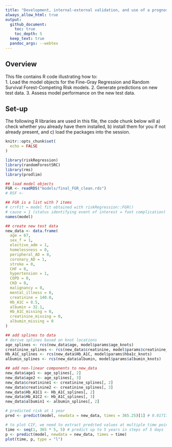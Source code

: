 ```yaml
---
title: "Development, internal-external validation, and use of a prognostic model to predict future foot complications among people with diabetes recently discharged from hospital in Ontario, Canada"
always_allow_html: true
output:
  github_document:
    toc: true
    toc_depth: 5
  keep_text: true
  pandoc_args: --webtex
---
```


## Overview
  
This file contains R code illustrating how to:   
1. Load the model objects for the Fine-Gray Regression and Random Survival Forest-Competing Risk models.
2. Generate predictions on new test data.
3. Assess model performance on the new test data.

## Set-up 

The following R libraries are used in this file, the code chunk below will a) check whether you already have them installed, b) install them for you if not already present, and c) load the packages into the session.

```r
knitr::opts_chunk$set(
  echo = FALSE
)
```

```r
library(riskRegression)
library(randomForestSRC)
library(rms)
library(prodlim)

## load model objects
FGR <- readRDS("models/final_FGR_clean.rds")
# RSF <-

## FGR is a list with 7 items
# crrFit = model fit obtained with riskRegression::FGR()
# cause = 1 (status identifying event of interest = foot complication)
names(model)

## create new test data
new_data <- data.frame(
  age = 67,
  sex_f = 1,
  elective_adm = 1,
  homelessness = 0,
  peripheral_AD = 0,
  coronary_AD = 1,
  stroke = 0,
  CHF = 0,
  hypertension = 1,
  COPD = 0,
  CKD = 0,
  malignancy = 0,
  mental_illness = 0,
  creatinine = 140.0,
  Hb_A1C = 8.5,
  albumin = 32.1,
  Hb_A1C_missing = 0,
  creatinine_missing = 0,
  albumin_missing = 0
)

## add splines to data
# derive splines based on knot locations
age_splines <- rcs(new_data$age, model$params$age_knots)
creatinine_splines <- rcs(new_data$creatinine, model$params$creatinine_knots)
Hb_A1C_splines <- rcs(new_data$Hb_A1C, model$params$hba1c_knots)
albumin_splines <- rcs(new_data$albumin, model$params$albumin_knots)

## add non-linear components to new_data
new_data$age1 <- age_splines[, 2]
new_data$age2 <- age_splines[, 3]
new_data$creatinine1 <- creatinine_splines[, 2]
new_data$creatinine2 <- creatinine_splines[, 3]
new_data$Hb_A1C1 <- Hb_A1C_splines[, 2]
new_data$Hb_A1C2 <- Hb_A1C_splines[, 3]
new_data$albumin1 <- albumin_splines[, 2]

# predicted risk at 1 year
pred <- predict(model, newdata = new_data, times = 365.25)[1] # 0.0171758

# to plot CIF, we need to extract predcted values at multiple time points
time <- seq(1, 365 * 5, 5) # predict up to 5 years in steps of 5 days
p <- predict(model, newdata = new_data, times = time)
plot(time, p, type = "l")
```